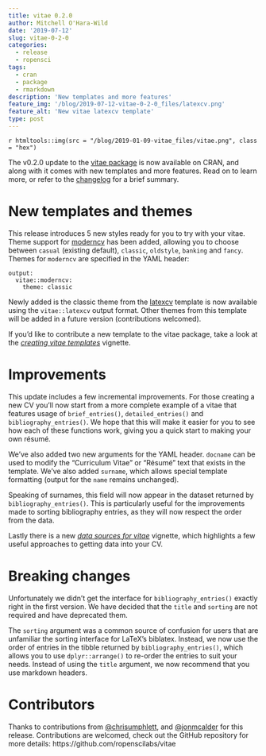 ```yaml
---
title: vitae 0.2.0
author: Mitchell O'Hara-Wild
date: '2019-07-12'
slug: vitae-0-2-0
categories:
  - release
  - ropensci
tags:
  - cran
  - package
  - rmarkdown
description: 'New templates and more features'
feature_img: '/blog/2019-07-12-vitae-0-2-0_files/latexcv.png'
feature_alt: 'New vitae latexcv template'
type: post
---
```


`r htmltools::img(src = "/blog/2019-01-09-vitae_files/vitae.png", class = "hex")`

The v0.2.0 update to the [vitae package](https://docs.ropensci.org/vitae/) is now available on CRAN, and along with it comes with new templates and more features. Read on to learn more, or refer to the [changelog](https://docs.ropensci.org/vitae/news/index.html) for a brief summary.

# New templates and themes

This release introduces 5 new styles ready for you to try with your vitae. Theme
support for [moderncv](https://github.com/xdanaux/moderncv) has been added, 
allowing you to choose between `casual` (existing default), `classic`, `oldstyle`, 
`banking` and `fancy`. Themes for `moderncv` are specified in the YAML header:
```
output: 
  vitae::moderncv:
    theme: classic
```

Newly added is the classic theme from the [latexcv](https://github.com/jankapunkt/latexcv)
template is now available using the `vitae::latexcv` output format. Other themes
from this template will be added in a future version (contributions welcomed).

If you'd like to contribute a new template to the vitae package, take a look at the [*creating vitae templates*](https://docs.ropensci.org/vitae/articles/extending.html) vignette.

# Improvements

This update includes a few incremental improvements. For those creating a new
CV you'll now start from a more complete example of a vitae that features usage
of `brief_entries()`, `detailed_entries()` and `bibliography_entries()`. We hope
that this will make it easier for you to see how each of these functions work,
giving you a quick start to making your own résumé.

We've also added two new arguments for the YAML header. `docname` can be used to
modify the "Curriculum Vitae" or "Résumé" text that exists in the template. We've
also added `surname`, which allows special template formatting (output for the
`name` remains unchanged).

Speaking of surnames, this field will now appear in the dataset returned by
`bibliography_entries()`. This is particularly useful for the improvements made
to sorting bibliography entries, as they will now respect the order from the data.

Lastly there is a new [*data sources for vitae*](https://docs.ropensci.org/vitae/articles/data.html)
vignette, which highlights a few useful approaches to getting data into your CV.

# Breaking changes

Unfortunately we didn't get the interface for `bibliography_entries()` exactly right in the first version. We have decided that the `title` and `sorting` are not required and have deprecated them.

The `sorting` argument was a common source of confusion for users that are unfamiliar the sorting interface for LaTeX's biblatex. Instead, we now use the order of entries in the tibble returned by `bibliography_entries()`, which allows you to use `dplyr::arrange()` to re-order the entries to suit your needs. Instead of using the `title` argument, we now recommend that you use markdown headers. 

# Contributors

Thanks to contributions from [\@chrisumphlett](https://github.com/chrisumphlett), and [\@jonmcalder](https://github.com/jonmcalder) for this release. Contributions are welcomed, check out the GitHub repository for more details: https://github.com/ropenscilabs/vitae